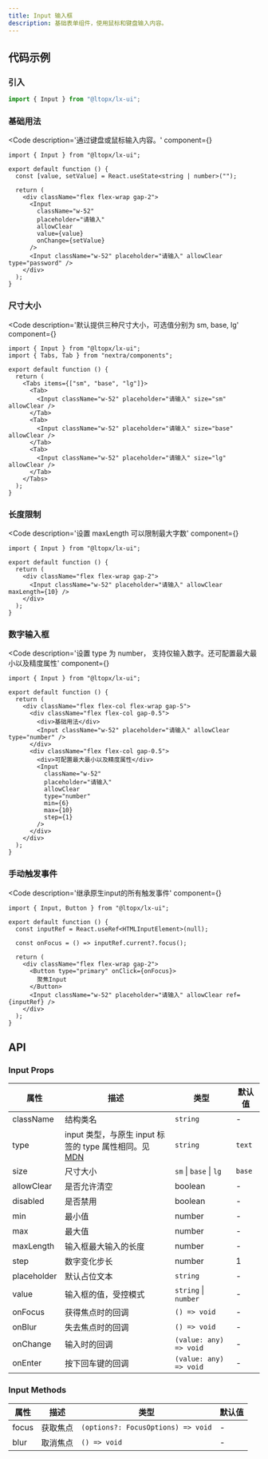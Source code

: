 ```yaml
---
title: Input 输入框
description: 基础表单组件，使用鼠标和键盘输入内容。
---
```



## 代码示例

### 引入

```js copy
import { Input } from "@ltopx/lx-ui";
```

### 基础用法

<Code 
  description='通过键盘或鼠标输入内容。' 
  component={<Basic />}
>
```tsx filename="Input.tsx" copy
import { Input } from "@ltopx/lx-ui";

export default function () {
  const [value, setValue] = React.useState<string | number>("");
  
  return (
    <div className="flex flex-wrap gap-2">
      <Input
        className="w-52"
        placeholder="请输入"
        allowClear
        value={value}
        onChange={setValue}
      />
      <Input className="w-52" placeholder="请输入" allowClear type="password" />
    </div>
  );
}
```
</Code>

### 尺寸大小

<Code 
  description='默认提供三种尺寸大小，可选值分别为 sm, base, lg' 
  component={<Size />}
>
```tsx filename="Input.tsx" copy
import { Input } from "@ltopx/lx-ui";
import { Tabs, Tab } from "nextra/components";

export default function () {
  return (
    <Tabs items={["sm", "base", "lg"]}>
      <Tab>
        <Input className="w-52" placeholder="请输入" size="sm" allowClear />
      </Tab>
      <Tab>
        <Input className="w-52" placeholder="请输入" size="base" allowClear />
      </Tab>
      <Tab>
        <Input className="w-52" placeholder="请输入" size="lg" allowClear />
      </Tab>
    </Tabs>
  );
}
```
</Code>

### 长度限制

<Code 
  description='设置 maxLength 可以限制最大字数' 
  component={<MaxLength />}
>
```tsx filename="Input.tsx" copy {6}
import { Input } from "@ltopx/lx-ui";

export default function () {
  return (
    <div className="flex flex-wrap gap-2">
      <Input className="w-52" placeholder="请输入" allowClear maxLength={10} />
    </div>
  );
}
```
</Code>

### 数字输入框

<Code 
  description='设置 type 为 number， 支持仅输入数字。还可配置最大最小以及精度属性' 
  component={<Number />}
>
```tsx filename="Input.tsx" copy {8,16-19}
import { Input } from "@ltopx/lx-ui";

export default function () {
  return (
    <div className="flex flex-col flex-wrap gap-5">
      <div className="flex flex-col gap-0.5">
        <div>基础用法</div>
        <Input className="w-52" placeholder="请输入" allowClear type="number" />
      </div>
      <div className="flex flex-col gap-0.5">
        <div>可配置最大最小以及精度属性</div>
        <Input
          className="w-52"
          placeholder="请输入"
          allowClear
          type="number"
          min={6}
          max={10}
          step={1}
        />
      </div>
    </div>
  );
}
```
</Code>

### 手动触发事件

<Code 
  description='继承原生input的所有触发事件' 
  component={<Trigger />}
>
```tsx filename="Input.tsx" copy
import { Input, Button } from "@ltopx/lx-ui";

export default function () {
  const inputRef = React.useRef<HTMLInputElement>(null);
  
  const onFocus = () => inputRef.current?.focus();
  
  return (
    <div className="flex flex-wrap gap-2">
      <Button type="primary" onClick={onFocus}>
        聚焦Input
      </Button>
      <Input className="w-52" placeholder="请输入" allowClear ref={inputRef} />
    </div>
  );
}
```
</Code>

## API

### Input Props

| 属性        | 描述                                                                                                                                        | 类型                   | 默认值 |
| ----------- | ------------------------------------------------------------------------------------------------------------------------------------------- | ---------------------- | ------ |
| className   | 结构类名                                                                                                                                    | `string`               | -      |
| type        | input 类型，与原生 input 标签的 type 属性相同。见 [MDN](https://developer.mozilla.org/zh-CN/docs/Web/HTML/Element/input#%E5%B1%9E%E6%80%A7) | `string`               | `text` |
| size        | 尺寸大小                                                                                                                                    | `sm` \| `base` \| `lg` | `base` |
| allowClear  | 是否允许清空                                                                                                                                | boolean                | -      |
| disabled    | 是否禁用                                                                                                                                    | boolean                | -      |
| min         | 最小值                                                                                                                                      | number                 | -      |
| max         | 最大值                                                                                                                                      | number                 | -      |
| maxLength   | 输入框最大输入的长度                                                                                                                        | number                 | -      |
| step        | 数字变化步长                                                                                                                                | number                 | 1      |
| placeholder | 默认占位文本                                                                                                                                | `string`               | -      |
| value       | 输入框的值，受控模式                                                                                                                        | `string` \| `number`   | -      |
| onFocus     | 获得焦点时的回调                                                                                                                            | `() => void`           | -      |
| onBlur      | 失去焦点时的回调                                                                                                                            | `() => void`           | -      |
| onChange    | 输入时的回调                                                                                                                                | `(value: any) => void` | -      |
| onEnter     | 按下回车键的回调                                                                                                                            | `(value: any) => void` | -      |

### Input Methods

| 属性  | 描述     | 类型                               | 默认值 |
| ----- | -------- | ---------------------------------- | ------ |
| focus | 获取焦点 | `(options?: FocusOptions) => void` | -      |
| blur  | 取消焦点 | `() => void`                       | -      |
